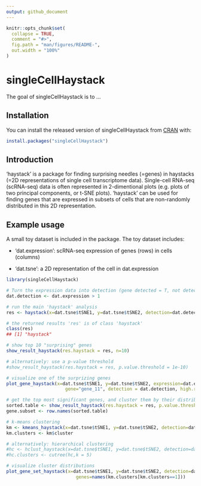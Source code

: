 ```yaml
---
output: github_document
---
```


<!-- README.md is generated from README.Rmd. Please edit that file -->

```r
knitr::opts_chunk$set(
  collapse = TRUE,
  comment = "#>",
  fig.path = "man/figures/README-",
  out.width = "100%"
)
```
# singleCellHaystack

The goal of singleCellHaystack is to ...

## Installation

You can install the released version of singleCellHaystack from [CRAN](https://CRAN.R-project.org) with:

``` r
install.packages("singleCellHaystack")
```

## Introduction

'haystack' is a package for finding surprising needles (=genes) in haystacks (=2D representations of single cell transcriptome data). Single-cell RNA-seq (scRNA-seq) data is often represented in 2-dimentional plots (e.g. plots of two principal components, or t-SNE plots). 'haystack' can be used for finding genes that are expressed in subsets of cells that are non-randomly distributed in this 2D representation.

## Example usage

A small toy dataset is included in the package. The toy dataset includes:

- 'dat.expression': scRNA-seq expression of genes (rows) in cells (columns)

- 'dat.tsne':       a 2D representation of the cell in dat.expression


```r
library(singleCellHaystack)

# Turn the expression data into detection (gene detected = T, not detected = F)
dat.detection <- dat.expression > 1

# run the main 'haystack' analysis
res <- haystack(x=dat.tsne$tSNE1, y=dat.tsne$tSNE2, detection=dat.detection)

# the returned results 'res' is of class 'haystack'
class(res)
## [1] "haystack"

# show top 10 "surprising" genes
show_result_haystack(res.haystack = res, n=10)

# alternatively: use a p-value threshold
#show_result_haystack(res.haystack = res, p.value.threshold = 1e-10)

# visualize one of the surprizing genes
plot_gene_haystack(x=dat.tsne$tSNE1, y=dat.tsne$tSNE2, expression=dat.expression, 
                      gene="gene_11", detection = dat.detection, high.resolution = TRUE)

# get the top most significant genes, and cluster them by their distribution pattern in the 2D plot
sorted.table <- show_result_haystack(res.haystack = res, p.value.threshold = 1e-10)
gene.subset <- row.names(sorted.table)

# k-means clustering
km <- kmeans_haystack(x=dat.tsne$tSNE1, y=dat.tsne$tSNE2, detection=dat.detection, genes=gene.subset, k=5)
km.clusters <- km$cluster

# alternatively: hierarchical clustering
#hc <- hclust_haystack(x=dat.tsne$tSNE1, y=dat.tsne$tSNE2, detection=dat.detection, genes=gene.subset)
#hc.clusters <- cutree(hc,k = 5)

# visualize cluster distributions
plot_gene_set_haystack(x=dat.tsne$tSNE1, y=dat.tsne$tSNE2, detection=dat.detection, 
                          genes=names(km.clusters[km.clusters==1]))

```
